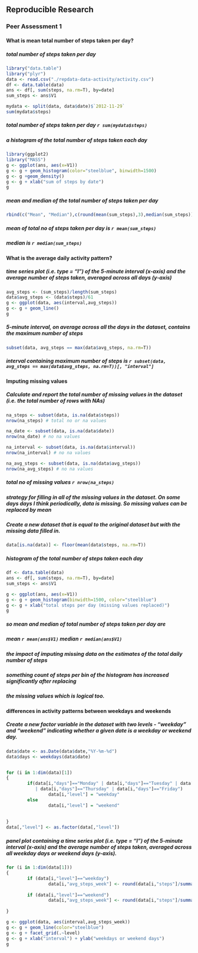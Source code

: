 ## Reproducible Research  
### Peer Assessment 1  

#### What is mean total number of steps taken per day?
#####  total number of steps taken per day

```r
library("data.table")
library("plyr")
data <- read.csv("./repdata-data-activity/activity.csv")
df <- data.table(data)
ans <- df[, sum(steps, na.rm=T), by=date]
sum_steps <- ans$V1

mydata <- split(data, data$date)$`2012-11-29`
sum(mydata$steps)

```
##### total number of steps taken per day `r sum(mydata$steps)`  

#####  a histogram of the total number of steps taken each day
```r
library(ggplot2)
library("MASS")
g <- ggplot(ans, aes(x=V1))
g <- g + geom_histogram(color="steelblue", binwidth=1500)
g <- g +geom_density()
g <- g + xlab("sum of steps by date")
g

```

##### mean and median of the total number of steps taken per day
```r
rbind(c("Mean", "Median"),c(round(mean(sum_steps),3),median(sum_steps)))
```
##### mean of total no of steps taken per day is `r mean(sum_steps)`
##### median is `r median(sum_steps)`  

#### What is the average daily activity pattern?
#####  time series plot (i.e. type = "l") of the 5-minute interval (x-axis) and the average number of steps taken, averaged across all days (y-axis)

```r
avg_steps <- (sum_steps)/length(sum_steps)
data$avg_steps <- (data$steps)/61
g <- ggplot(data, aes(interval,avg_steps))
g <- g + geom_line() 
g
```

#####  5-minute interval, on average across all the days in the dataset, contains the maximum number of steps

```r
subset(data, avg_steps == max(data$avg_steps, na.rm=T))
```
##### interval containing maximum number of steps is `r subset(data, avg_steps == max(data$avg_steps, na.rm=T))[, "interval"]`

#### Imputing missing values
##### Calculate and report the total number of missing values in the dataset (i.e. the total number of rows with NAs)
```r
na_steps <- subset(data, is.na(data$steps))
nrow(na_steps) # total no or na values

na_date <- subset(data, is.na(data$date))
nrow(na_date) # no na values

na_interval <- subset(data, is.na(data$interval))
nrow(na_interval) # no na values

na_avg_steps <- subset(data, is.na(data$avg_steps))
nrow(na_avg_steps) # no na values

```
##### total no of missing values `r nrow(na_steps)`

#####  strategy for filling in all of the missing values in the dataset. On some days days I think periodically, data is missing. So missing values can be replaced by mean

##### Create a new dataset that is equal to the original dataset but with the missing data filled in.
```r
data[is.na(data)] <- floor(mean(data$steps, na.rm=T))

```
#####  histogram of the total number of steps taken each day
```r

df <- data.table(data)
ans <- df[, sum(steps, na.rm=T), by=date]
sum_steps <- ans$V1

g <- ggplot(ans, aes(x=V1))
g <- g + geom_histogram(binwidth=1500, color="steelblue")
g <- g + xlab("total steps per day (missing values replaced)")
g

```

##### so mean and median of total number of steps taken per day are
##### mean `r mean(ans$V1)` median `r median(ans$V1) `
 
##### the impact of imputing missing data on the estimates of the total daily number of steps  
##### something count of steps per bin of the histogram has increased significantly after replacing  
##### the missing values which is logical too. 

#### differences in activity patterns between weekdays and weekends  
##### Create a new factor variable in the dataset with two levels - "weekday" and "weekend" indicating whether a given date is a weekday or weekend day.  

```r
data$date <- as.Date(data$date,"%Y-%m-%d")
data$days <- weekdays(data$date)


for (i in 1:dim(data)[1])
{
        if(data[i,"days"]=="Monday" | data[i,"days"]=="Tuesday" | data[i,"days"]=="Wednesday"
           | data[i,"days"]=="Thursday" | data[i,"days"]=="Friday")
                data[i,"level"] = "weekday"
        else
                data[i,"level"] = "weekend"
        
        
}
data[,"level"] <- as.factor(data[,"level"])

```

#####  panel plot containing a time series plot (i.e. type = "l") of the 5-minute interval (x-axis) and the average number of steps taken, averaged across all weekday days or weekend days (y-axis).

```r

for (i in 1:dim(data[1]))
{
        if (data[i,"level"]=="weekday")
                data[i,"avg_steps_week"] <- round(data[i,"steps"]/summary(data$level)[1],5)
        
        if (data[i,"level"]=="weekend")
                data[i,"avg_steps_week"] <- round(data[i,"steps"]/summary(data$level)[2],5)
        
}

g <- ggplot(data, aes(interval,avg_steps_week))
g <- g + geom_line(color="steelblue") 
g <- g + facet_grid(.~level)
g <- g + xlab("interval") + ylab("weekdays or weekend days")
g

```

